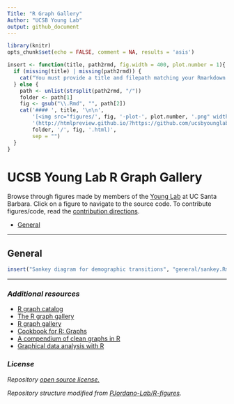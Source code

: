 ```yaml
---
Title: "R Graph Gallery"
Author: "UCSB Young Lab"
output: github_document
---
```


```r
library(knitr)
opts_chunk$set(echo = FALSE, comment = NA, results = 'asis')
```

```r
insert <- function(title, path2rmd, fig.width = 400, plot.number = 1){
  if (missing(title) | missing(path2rmd)) {
    cat("You must provide a title and filepath matching your Rmarkdown document (e.g. 'general/facetted_boxplots.Rmd')")
  } else {
    path <- unlist(strsplit(path2rmd, "/"))
    folder <- path[1]
    fig <- gsub("\\.Rmd", "", path[2])
    cat('#### ', title, '\n\n',
        '[<img src="figures/', fig, '-plot-', plot.number, '.png" width="', fig.width, '">]',
        '(http://htmlpreview.github.io/?https://github.com/ucsbyounglab/figure-inspiration/blob/master/',
        folder, '/', fig, '.html)',
        sep = "")
  }
}
```

# UCSB Young Lab R Graph Gallery

Browse through figures made by members of the [Young Lab](https://young-lab.eemb.ucsb.edu/) at UC Santa Barbara. Click on a figure to navigate to the source code. To contribute figures/code, read the [contribution directions](https://github.com/ucsbyounglab/figure-inspiration/blob/master/contributing.md).

- [General](#general)

---

## General

```r
insert("Sankey diagram for demographic transitions", "general/sankey.Rmd")
```

---

### *Additional resources*

- [R graph catalog](http://shiny.stat.ubc.ca/r-graph-catalog/)
- [The R graph gallery](http://www.r-graph-gallery.com/)
- [R graph gallery](http://rgraphgallery.blogspot.com/)
- [Cookbook for R: Graphs](http://www.cookbook-r.com/Graphs/)
- [A compendium of clean graphs in R](http://shinyapps.org/apps/RGraphCompendium/index.php)
- [Graphical data analysis with R](http://www.gradaanwr.net/)

### *License*

*Repository [open source license.](https://github.com/ucsbyounglab/figure-inspiration/blob/master/LICENSE)*

*Repository structure modified from [PJordano-Lab/R-figures](https://github.com/PJordano-Lab/R-figures).*